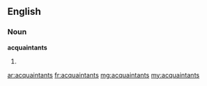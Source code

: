 ==English==

===Noun===
'''acquaintants'''

# {{plural of|[[acquaintant]]}}

[[ar:acquaintants]]
[[fr:acquaintants]]
[[mg:acquaintants]]
[[my:acquaintants]]